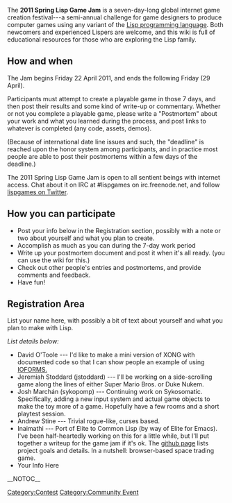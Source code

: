 The '''2011 Spring Lisp Game Jam''' is a seven-day-long global internet game creation festival---a semi-annual challenge for game designers to produce computer games using any variant of the [http://en.wikipedia.org/wiki/Lisp_(programming_language) Lisp programming language]. Both newcomers and experienced Lispers are welcome, and this wiki is full of educational resources for those who are exploring the Lisp family.

== How and when ==

The Jam begins Friday 22 April 2011, and ends the following Friday (29 April). 

Participants must attempt to create a playable game in those 7 days, and then post their results and some kind of write-up or commentary. Whether or not you complete a playable game, please write a "Postmortem" about your work and what you learned during the process, and post links to whatever is completed (any code, assets, demos). 

(Because of international date line issues and such, the "deadline" is reached upon the honor system among participants, and in practice most people are able to post their postmortems within a few days of the deadline.)

The 2011 Spring Lisp Game Jam is open to all sentient beings with internet access. Chat about it on IRC at #lispgames on irc.freenode.net, and follow [http://twitter.com/lispgames lispgames on Twitter].

== How you can participate ==

* Post your info below in the Registration section, possibly with a note or two about yourself and what you plan to create.
* Accomplish as much as you can during the 7-day work period
* Write up your postmortem document and post it when it's all ready. (you can use the wiki for this.)
* Check out other people's entries and postmortems, and provide comments and feedback. 
* Have fun!

== Registration Area ==

List your name here, with possibly a bit of text about yourself and what you plan to make with Lisp.

''List details below:''
* David O'Toole --- I'd like to make a mini version of XONG with documented code so that I can show people an example of using [http://ioforms.org IOFORMS.]
* Jeremiah Stoddard (jstoddard) --- I'll be working on a side-scrolling game along the lines of either Super Mario Bros. or Duke Nukem.
* Josh Marchán (sykopomp) --- Continuing work on Sykosomatic. Specifically, adding a new input system and actual game objects to make the toy more of a game. Hopefully have a few rooms and a short playtest session.
* Andrew Stine --- Trivial rogue-like, curses based.
* Inaimathi --- Port of Elite to Common Lisp (by way of Elite for Emacs). I've been half-heartedly working on this for a little while, but I'll put together a writeup for the game jam if it's ok. The [https://github.com/Inaimathi/cl-leet github page] lists project goals and details. In a nutshell: browser-based space trading game.
* Your Info Here
[[Category:Contest]]
[[Category:Community Event]]
__NOTOC__